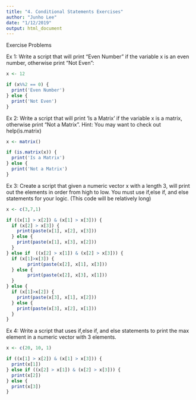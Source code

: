 ```yaml
---
title: "4. Conditional Statements Exercises"
author: "Junho Lee"
date: "1/12/2019"
output: html_document
---
```


Exercise Problems

Ex 1: Write a script that will print "Even Number" if the variable x is an even number, otherwise print "Not Even":
```r
x <- 12

if (x%%2 == 0) {
  print('Even Number')
} else {
  print('Not Even')
}
```

Ex 2: Write a script that will print 'Is a Matrix' if the variable x is a matrix, otherwise print "Not a Matrix". Hint: You may want to check out help(is.matrix)
```r
x <- matrix()

if (is.matrix(x)) {
  print('Is a Matrix')
} else {
  print('Not a Matrix')
}
```

Ex 3: Create a script that given a numeric vector x with a length 3, will print out the elements in order from high to low. You must use if,else if, and else statements for your logic. (This code will be relatively long)
```r
x <- c(3,7,1)

if ((x[1] > x[2]) & (x[1] > x[3])) {
  if (x[2] > x[3]) {
    print(paste(x[1], x[2], x[3]))
  } else {
    print(paste(x[1], x[3], x[2]))    
  }
} else if  ((x[2] > x[1]) & (x[2] > x[3])) {
  if (x[1]>x[3]) {
        print(paste(x[2], x[1], x[3]))
  } else {
        print(paste(x[2], x[3], x[1]))
  }
} else {
  if (x[1]>x[2]) {
    print(paste(x[3], x[1], x[2]))
  } else {
    print(paste(x[3], x[2], x[1]))
  }
}
```

Ex 4: Write a script that uses if,else if, and else statements to print the max element in a numeric vector with 3 elements.
```r
x <- c(20, 10, 1)

if ((x[1] > x[2]) & (x[1] > x[3])) {
  print(x[1])
} else if ((x[2] > x[1]) & (x[2] > x[3])) {
  print(x[2])
} else {
  print(x[3])
}
```